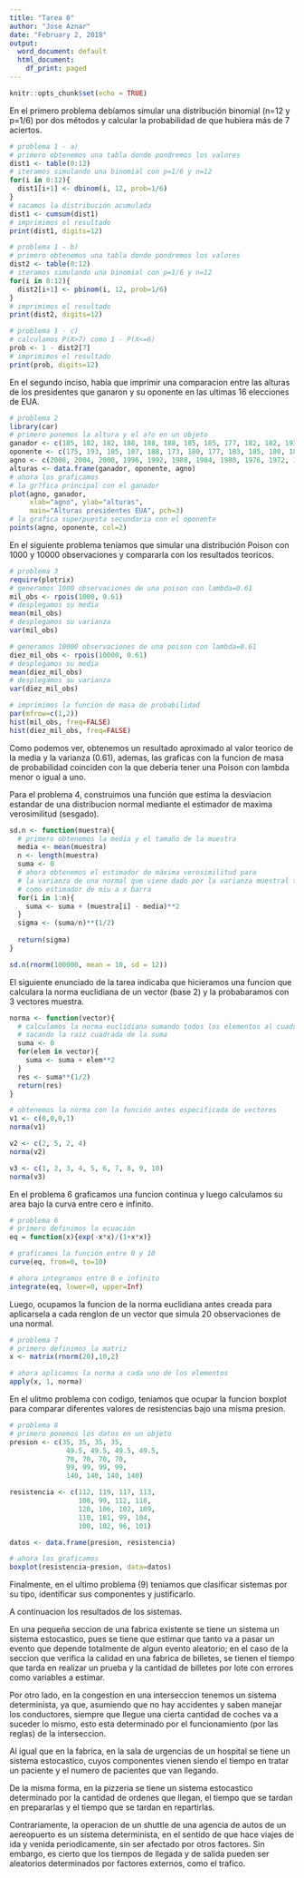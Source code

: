 ```yaml
---
title: "Tarea 0"
author: "Jose Aznar"
date: "February 2, 2018"
output:
  word_document: default
  html_document:
    df_print: paged
---
```


```r
knitr::opts_chunk$set(echo = TRUE)
```
En el primero problema debíamos simular una distribución binomial (n=12 y p=1/6) por dos métodos y calcular la probabilidad de que hubiera más de 7 aciertos.
```r
# problema 1 - a)
# primero obtenemos una tabla donde pondremos los valores
dist1 <- table(0:12)
# iteramos simulando una binomial con p=1/6 y n=12
for(i in 0:12){
  dist1[i+1] <- dbinom(i, 12, prob=1/6)
}
# sacamos la distribución acumulada
dist1 <- cumsum(dist1)
# imprimimos el resultado
print(dist1, digits=12)

# problema 1 - b)
# primero obtenemos una tabla donde pondremos los valores
dist2 <- table(0:12)
# iteramos simulando una binomial con p=1/6 y n=12
for(i in 0:12){
  dist2[i+1] <- pbinom(i, 12, prob=1/6)
}
# imprimimos el resultado
print(dist2, digits=12)

# problema 1 - c)
# calculamos P(X>7) como 1 - P(X<=6)
prob <- 1 - dist2[7]
# imprimimos el resultado
print(prob, digits=12)

```
En el segundo inciso, había que imprimir una comparacion entre las alturas de los presidentes que ganaron y su oponente en las ultimas 16 elecciones de EUA.
``` r
# problema 2
library(car) 
# primero ponemos la altura y el a?o en un objeto
ganador <- c(185, 182, 182, 188, 188, 188, 185, 185, 177, 182, 182, 193, 183, 179, 179, 175)
oponente <- c(175, 193, 185, 187, 188, 173, 180, 177, 183, 185, 180, 180, 182, 178, 178, 173)
agno <- c(2008, 2004, 2000, 1996, 1992, 1988, 1984, 1980, 1976, 1972, 1968, 1964, 1960, 1956, 1952, 1948)
alturas <- data.frame(ganador, oponente, agno)
# ahora los graficamos
# la gr?fica principal con el ganador
plot(agno, ganador, 
     xlab="agno", ylab="alturas", 
     main="Alturas presidentes EUA", pch=3)
# la grafica superpuesta secundaria con el oponente
points(agno, oponente, col=2)

```
En el siguiente problema teníamos que simular una distribución Poison con 1000 y 10000 observaciones y compararla con los resultados teoricos. 
``` r
# problema 3
require(plotrix)
# generamos 1000 observaciones de una poison con lambda=0.61
mil_obs <- rpois(1000, 0.61)
# desplegamos su media
mean(mil_obs)
# desplegamos su varianza
var(mil_obs)

# generamos 10000 observaciones de una poison con lambda=0.61
diez_mil_obs <- rpois(10000, 0.61)
# desplegamos su media
mean(diez_mil_obs)
# desplegamos su varianza
var(diez_mil_obs)

# imprimimos la función de masa de probabilidad
par(mfrow=c(1,2))
hist(mil_obs, freq=FALSE)
hist(diez_mil_obs, freq=FALSE)

```
Como podemos ver, obtenemos un resultado aproximado al valor teorico de la media y la varianza (0.61), ademas, las graficas con la funcion de masa de probabilidad coinciden con la que deberia tener una Poison con lambda menor o igual a uno.

Para el problema 4, construimos una función que estima la desviacion estandar de una distribucion normal mediante el estimador de maxima verosimilitud (sesgado).
``` r
sd.n <- function(muestra){
  # primero obtenemos la media y el tamaño de la muestra
  media <- mean(muestra)
  n <- length(muestra)
  suma <- 0
  # ahora obtenemos el estimador de máxima verosimilitud para
  # la varianza de una normal que viene dado por la varianza muestral tomando
  # como estimador de miu a x barra
  for(i in 1:n){
    suma <- suma + (muestra[i] - media)**2
  }
  sigma <- (suma/n)**(1/2)
  
  return(sigma)
}

sd.n(rnorm(100000, mean = 10, sd = 12))
```

El siguiente enunciado de la tarea indicaba que hicieramos una funcion que calculara la norma euclidiana de un vector (base 2) y la probabaramos con 3 vectores muestra. 
``` r
norma <- function(vector){
  # calculamos la norma euclidiana sumando todos los elementos al cuadrado 
  # sacando la raíz cuadrada de la suma
  suma <- 0
  for(elem in vector){
    suma <- suma + elem**2
  }
  res <- suma**(1/2)
  return(res)
}

# obtenemos la norma con la función antes especificada de vectores
v1 <- c(0,0,0,1)
norma(v1)

v2 <- c(2, 5, 2, 4)
norma(v2)

v3 <- c(1, 2, 3, 4, 5, 6, 7, 8, 9, 10)
norma(v3)
```

En el problema 6 graficamos una funcion continua y luego calculamos su area bajo la curva entre cero e infinito. 
``` r
# problema 6
# primero definimos la ecuación
eq = function(x){exp(-x*x)/(1+x*x)}

# graficamos la función entre 0 y 10
curve(eq, from=0, to=10)

# ahora integramos entre 0 e infinito
integrate(eq, lower=0, upper=Inf)
```

Luego, ocupamos la funcion de la norma euclidiana antes creada para aplicarsela a cada renglon de un vector que simula 20 observaciones de una normal.
``` r
# problema 7
# primero definimos la matriz
x <- matrix(rnorm(20),10,2)

# ahora aplicamos la norma a cada uno de los elementos
apply(x, 1, norma)
```

En el ulitmo problema con codigo, teniamos que ocupar la funcion boxplot para comparar diferentes valores de resistencias bajo una misma presion.
``` r
# problema 8
# primero ponemos los datos en un objeto
presion <- c(35, 35, 35, 35,
              49.5, 49.5, 49.5, 49.5,
              70, 70, 70, 70,
              99, 99, 99, 99,
              140, 140, 140, 140)

resistencia <- c(112, 119, 117, 113,
                 108, 99, 112, 118,
                 120, 106, 102, 109,
                 110, 101, 99, 104,
                 100, 102, 96, 101)

datos <- data.frame(presion, resistencia)

# ahora los graficamos
boxplot(resistencia~presion, data=datos)
```

Finalmente, en el ultimo problema (9) teniamos que clasificar sistemas por su tipo, identificar sus componentes y justificarlo. 

A continuacion los resultados de los sistemas.

En una pequeña seccion de una fabrica existente se tiene un sistema un sistema estocastico, pues se tiene que estimar que tanto va a pasar un evento que depende totalmente de algun evento aleatorio; en el caso de la seccion que verifica la calidad en una fabrica de billetes, se tienen el tiempo que tarda en realizar un prueba y la cantidad de billetes por lote con errores como variables a estimar.

Por otro lado, en la congestion en una interseccion tenemos un sistema determinista, ya que, asumiendo que no hay accidentes y saben manejar los conductores, siempre que llegue una cierta cantidad de coches va a suceder lo mismo, esto esta determinado por el funcionamiento (por las reglas) de la interseccion.

Al igual que en la fabrica, en la sala de urgencias de un hospital se tiene un sistema estocastico, cuyos componentes vienen siendo el tiempo en tratar un paciente y el numero de pacientes que van llegando. 

De la misma forma, en la pizzeria se tiene un sistema estocastico determinado por la cantidad de ordenes que llegan, el tiempo que se tardan en prepararlas y el tiempo que se tardan en repartirlas. 

Contrariamente, la operacion de un shuttle de una agencia de autos de un aereopuerto es un sistema determinista, en el sentido de que hace viajes de ida y venida periodicamente, sin ser afectado por otros factores. Sin embargo, es cierto que los tiempos de llegada y de salida pueden ser aleatorios determinados por factores externos, como el trafico. 
